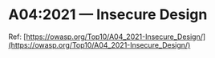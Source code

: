 # A04:2021 &mdash; Insecure Design

Ref: [https://owasp.org/Top10/A04_2021-Insecure_Design/](https://owasp.org/Top10/A04_2021-Insecure_Design/)